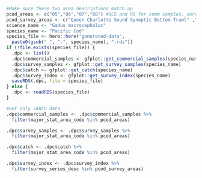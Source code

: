 


```r
#Make sure these two area descriptions match up
pcod_areas <- c("05","06","07","08") #QCS and HS for comm samples, surv samples and catch
pcod_survey_areas <- c("Queen Charlotte Sound Synoptic Bottom Trawl" ,"Hecate Strait Synoptic Bottom Trawl") #QCS and HS for survey index
science_name <- "Gadus macrocephalus"
species_name <- "Pacific Cod"
species_file <- here::here("generated-data",
  paste0(gsub(" ", "-", species_name), ".rds"))
if (!file.exists(species_file)) {
  .dpc <- list()
  .dpc$commercial_samples <- gfplot::get_commercial_samples(species_name)
  .dpc$survey_samples <- gfplot::get_survey_samples(species_name)
  .dpc$catch <- gfplot::get_catch(species_name)
  .dpc$survey_index <- gfplot::get_survey_index(species_name)
  saveRDS(.dpc, file = species_file)
} else {
  .dpc <- readRDS(species_file)
}

#Get only 5ABCD data
.dpc$commercial_samples <- .dpc$commercial_samples %>% 
  filter(major_stat_area_code %in% pcod_areas)

.dpc$survey_samples <- .dpc$survey_samples %>% 
  filter(major_stat_area_code %in% pcod_areas)

.dpc$catch <- .dpc$catch %>% 
  filter(major_stat_area_code %in% pcod_areas)

.dpc$survey_index <- .dpc$survey_index %>% 
  filter(survey_series_desc %in% pcod_survey_areas)

```
